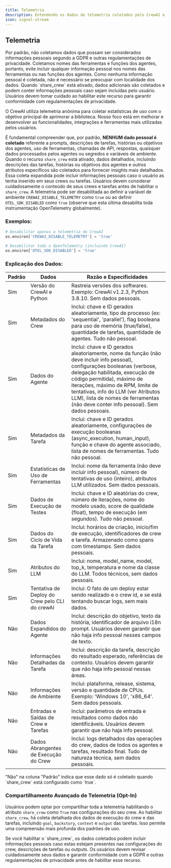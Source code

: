 ```yaml
---
title: Telemetria
description: Entendendo os dados de telemetria coletados pelo CrewAI e como eles contribuem para o aprimoramento da biblioteca.
icon: signal-stream
---
```


## Telemetria

<Note>
    Por padrão, não coletamos dados que possam ser considerados informações pessoais segundo a GDPR e outras regulamentações de privacidade.
    Coletamos nomes das ferramentas e funções dos agentes, portanto, evite incluir qualquer informação pessoal nos nomes das ferramentas ou nas funções dos agentes.
	Como nenhuma informação pessoal é coletada, não é necessário se preocupar com localidade dos dados.
	Quando `share_crew` está ativado, dados adicionais são coletados e podem conter informações pessoais caso sejam incluídas pelo usuário.
    Usuários devem tomar cuidado ao habilitar este recurso para garantir conformidade com regulamentações de privacidade.
</Note>

O CrewAI utiliza telemetria anônima para coletar estatísticas de uso com o objetivo principal de aprimorar a biblioteca.
Nosso foco está em melhorar e desenvolver as funcionalidades, integrações e ferramentas mais utilizadas pelos usuários.

É fundamental compreender que, por padrão, **NENHUM dado pessoal é coletado** referente a prompts, descrições de tarefas, histórias ou objetivos dos agentes,
uso de ferramentas, chamadas de API, respostas, quaisquer dados processados pelos agentes ou segredos e variáveis de ambiente.
Quando o recurso `share_crew` está ativado, dados detalhados, incluindo descrições das tarefas, histórias ou objetivos dos agentes e outros atributos específicos são coletados
para fornecer insights mais detalhados. Essa coleta expandida pode incluir informações pessoais caso o usuário as tenha inserido em seus crews ou tarefas.
Usuários devem considerar cuidadosamente o conteúdo de seus crews e tarefas antes de habilitar o `share_crew`.
A telemetria pode ser desabilitada ao definir a variável de ambiente `CREWAI_DISABLE_TELEMETRY` como `true` ou ao definir `OTEL_SDK_DISABLED` como `true` (observe que esta última desabilita toda instrumentação OpenTelemetry globalmente).

### Exemplos:
```python
# Desabilitar apenas a telemetria do CrewAI
os.environ['CREWAI_DISABLE_TELEMETRY'] = 'true'

# Desabilitar todo o OpenTelemetry (incluindo CrewAI)
os.environ['OTEL_SDK_DISABLED'] = 'true'
```

### Explicação dos Dados:
| Padrão | Dados                                      | Razão e Especificidades                                                                                                                         |
|--------|--------------------------------------------|-----------------------------------------------------------------------------------------------------------------------------------------------|
| Sim    | Versão do CrewAI e Python                  | Rastreia versões dos softwares. Exemplo: CrewAI v1.2.3, Python 3.8.10. Sem dados pessoais.                 |
| Sim    | Metadados do Crew                         | Inclui: chave e ID gerados aleatoriamente, tipo de processo (ex: 'sequential', 'parallel'), flag booleana para uso de memória (true/false), quantidade de tarefas, quantidade de agentes. Tudo não pessoal.  |
| Sim    | Dados do Agente                           | Inclui: chave e ID gerados aleatoriamente, nome da função (não deve incluir info pessoal), configurações booleanas (verbose, delegação habilitada, execução de código permitida), máximo de iterações, máximo de RPM, limite de tentativas, info do LLM (ver Atributos LLM), lista de nomes de ferramentas (não deve conter info pessoal). Sem dados pessoais.   |
| Sim    | Metadados da Tarefa                       | Inclui: chave e ID gerados aleatoriamente, configurações de execução booleanas (async_execution, human_input), função e chave do agente associado, lista de nomes de ferramentas. Tudo não pessoal.      |
| Sim    | Estatísticas de Uso de Ferramentas         | Inclui: nome da ferramenta (não deve incluir info pessoal), número de tentativas de uso (inteiro), atributos LLM utilizados. Sem dados pessoais.                        |
| Sim    | Dados de Execução de Testes                | Inclui: chave e ID aleatórias do crew, número de iterações, nome do modelo usado, score de qualidade (float), tempo de execução (em segundos). Tudo não pessoal.         |
| Sim    | Dados do Ciclo de Vida da Tarefa           | Inclui: horários de criação, início/fim de execução, identificadores de crew e tarefa. Armazenado como spans com timestamps. Sem dados pessoais.            |
| Sim    | Atributos do LLM                           | Inclui: nome, model_name, model, top_k, temperatura e nome da classe do LLM. Todos técnicos, sem dados pessoais.                  |
| Sim    | Tentativa de Deploy do Crew pelo CLI do crewAI | Inclui: O fato de um deploy estar sendo realizado e o crew id, e se está tentando buscar logs, sem mais dados.                          |
| Não    | Dados Expandidos do Agente                 | Inclui: descrição do objetivo, texto da história, identificador de arquivo i18n prompt. Usuários devem garantir que não haja info pessoal nesses campos de texto.            |
| Não    | Informações Detalhadas da Tarefa           | Inclui: descrição da tarefa, descrição do resultado esperado, referências de contexto. Usuários devem garantir que não haja info pessoal nessas áreas.           |
| Não    | Informações de Ambiente                    | Inclui: plataforma, release, sistema, versão e quantidade de CPUs. Exemplo: 'Windows 10', 'x86_64'. Sem dados pessoais.                       |
| Não    | Entradas e Saídas de Crew e Tarefas        | Inclui: parâmetros de entrada e resultados como dados não identificáveis. Usuários devem garantir que não haja info pessoal.                |
| Não    | Dados Abrangentes de Execução do Crew      | Inclui: logs detalhados das operações do crew, dados de todos os agentes e tarefas, resultado final. Tudo de natureza técnica, sem dados pessoais.        |

<Note>
    "Não" na coluna "Padrão" indica que esse dado só é coletado quando `share_crew` está configurado como `true`.
</Note>

### Compartilhamento Avançado de Telemetria (Opt-In)

Usuários podem optar por compartilhar toda a telemetria habilitando o atributo `share_crew` como `True` nas configurações do seu crew.
Ao habilitar `share_crew`, há coleta detalhada dos dados de execução do crew e das tarefas, incluindo `goal`, `backstory`, `context` e `output` das tarefas.
Isso permite uma compreensão mais profunda dos padrões de uso.

<Warning>
    Se você habilitar o `share_crew`, os dados coletados podem incluir informações pessoais caso estas estejam presentes nas configurações do crew, descrições de tarefas ou outputs.
    Os usuários devem revisar cuidadosamente seus dados e garantir conformidade com a GDPR e outras regulamentações de privacidade antes de habilitar esse recurso.
</Warning>